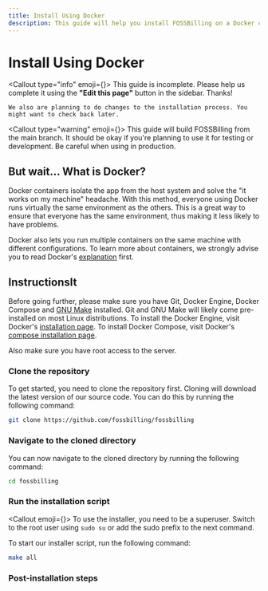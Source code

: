 ```yaml
---
title: Install Using Docker
description: This guide will help you install FOSSBilling on a Docker container
---
```



# <FontAwesomeIcon icon={faDocker} /> Install Using Docker

<Callout type="info" emoji={<FontAwesomeIcon icon={faPersonDigging} />}>
    This guide is incomplete. Please help us complete it using the **"Edit this page"** button in the sidebar. Thanks!

    We also are planning to do changes to the installation process. You might want to check back later.
</Callout>

<Callout type="warning" emoji={<FontAwesomeIcon icon={faTriangleExclamation} />}>
  This guide will build FOSSBilling from the main branch. It should be okay if you're planning to use it for testing or development. Be careful when using in production.
</Callout>

## But wait... What is Docker?
Docker containers isolate the app from the host system and solve the "it works on my machine" headache. With this method, everyone using Docker runs virtually the same environment as the others. This is a great way to ensure that everyone has the same environment, thus making it less likely to have problems.

Docker also lets you run multiple containers on the same machine with different configurations. To learn more about containers, we strongly advise you to read Docker's [explanation](https://www.docker.com/resources/what-container/) first.

## InstructionsIt
Before going further, please make sure you have Git, Docker Engine, Docker Compose and [GNU Make](https://www.gnu.org/software/make/) installed. Git and GNU Make will likely come pre-installed on most Linux distributions. To install the Docker Engine, visit Docker's [installation page](https://docs.docker.com/engine/install/). To install Docker Compose, visit Docker's [compose installation page](https://docs.docker.com/compose/install/).

Also make sure you have root access to the server.

### Clone the repository
To get started, you need to clone the repository first. Cloning will download the latest version of our source code. You can do this by running the following command:

```bash
git clone https://github.com/fossbilling/fossbilling
```

### Navigate to the cloned directory
You can now navigate to the cloned directory by running the following command:

```bash
cd fossbilling
```

### Run the installation script
<Callout emoji={<FontAwesomeIcon icon={faCircleInfo} />}>
  To use the installer, you need to be a superuser. Switch to the root user using `sudo su` or add the sudo prefix to the next command.
</Callout>

To start our installer script, run the following command:

```bash
make all
```

### Post-installation steps
